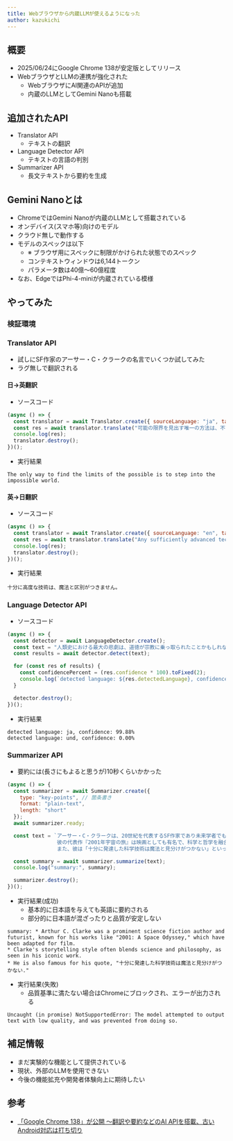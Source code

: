 ```yaml
---
title: Webブラウザから内蔵LLMが使えるようになった
author: kazukichi
---
```


<Author frontmatter={frontmatter} />

## 概要

- 2025/06/24にGoogle Chrome 138が安定版としてリリース
- WebブラウザとLLMの連携が強化された
	- WebブラウザにAI関連のAPIが追加
	- 内蔵のLLMとしてGemini Nanoも搭載

## 追加されたAPI

- Translator API
	- テキストの翻訳
- Language Detector API
	- テキストの言語の判別
- Summarizer API
	- 長文テキストから要約を生成

## Gemini Nanoとは

- ChromeではGemini Nanoが内蔵のLLMとして搭載されている
- オンデバイス(スマホ等)向けのモデル
- クラウド無しで動作する
- モデルのスペックは以下
	- ※ ブラウザ用にスペックに制限がかけられた状態でのスペック
	- コンテキストウィンドウは6,144トークン
	- パラメータ数は40億〜60億程度
- なお、EdgeではPhi-4-miniが内蔵されている模様

## やってみた

### 検証環境

<ContentImage path="2025/07-17/kazukichi/01.png" width="600" />

### Translator API

- 試しにSF作家のアーサー・C・クラークの名言でいくつか試してみた
- ラグ無しで翻訳される

#### 日->英翻訳

- ソースコード

```js
(async () => {
  const translator = await Translator.create({ sourceLanguage: "ja", targetLanguage: "en" });
  const res = await translator.translate("可能の限界を見出す唯一の方法は、不可能の世界へ踏み出すことだ。");
  console.log(res);
  translator.destroy();
})();
```

- 実行結果

```
The only way to find the limits of the possible is to step into the impossible world.
```

#### 英->日翻訳

- ソースコード

```js
(async () => {
  const translator = await Translator.create({ sourceLanguage: "en", targetLanguage: "ja" });
  const res = await translator.translate("Any sufficiently advanced technology is indistinguishable from magic.");
  console.log(res);
  translator.destroy();
})();
```

- 実行結果

```
十分に高度な技術は、魔法と区別がつきません。
```

### Language Detector API

- ソースコード

```js
(async () => {
  const detector = await LanguageDetector.create();
  const text = "人類史における最大の悲劇は、道徳が宗教に乗っ取られたことかもしれない。";
  const results = await detector.detect(text);

  for (const res of results) {
    const confidencePercent = (res.confidence * 100).toFixed(2);
    console.log(`detected language: ${res.detectedLanguage}, confidence: ${confidencePercent}%`);
  }

  detector.destroy();
})();

```

- 実行結果

```
detected language: ja, confidence: 99.88%
detected language: und, confidence: 0.00%
```

### Summarizer API

- 要約には(長さにもよると思うが)10秒くらいかかった


```js
(async () => {
  const summarizer = await Summarizer.create({
    type: "key-points", // 箇条書き
    format: "plain-text",
    length: "short"
  });
  await summarizer.ready;

  const text = `アーサー・C・クラークは、20世紀を代表するSF作家であり未来学者でもある。
                彼の代表作『2001年宇宙の旅』は映画としても有名で、科学と哲学を融合させたストーリーテリングが特徴である。
                また、彼は「十分に発達した科学技術は魔法と見分けがつかない」といった名言でも知られている。`;

  const summary = await summarizer.summarize(text);
  console.log("summary:", summary);

  summarizer.destroy();
})();
```

- 実行結果(成功)
	- 基本的に日本語を与えても英語に要約される
    - 部分的に日本語が混ざったりと品質が安定しない

```
summary: * Arthur C. Clarke was a prominent science fiction author and futurist, known for his works like "2001: A Space Odyssey," which have been adapted for film.
* Clarke's storytelling style often blends science and philosophy, as seen in his iconic work.
* He is also famous for his quote, "十分に発達した科学技術は魔法と見分けがつかない."
```

- 実行結果(失敗)
	- 品質基準に満たない場合はChromeにブロックされ、エラーが出力される

```
Uncaught (in promise) NotSupportedError: The model attempted to output text with low quality, and was prevented from doing so.
```

## 補足情報

- まだ実験的な機能として提供されている
- 現状、外部のLLMを使用できない
- 今後の機能拡充や開発者体験向上に期待したい

## 参考

- [「Google Chrome 138」が公開 ～翻訳や要約などのAI APIを搭載、古いAndroid対応は打ち切り](https://forest.watch.impress.co.jp/docs/news/2025519.html)
